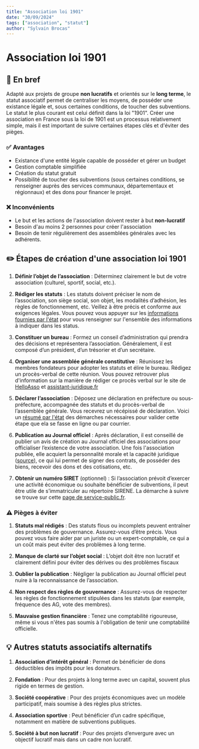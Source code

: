 ```yaml
---
title: "Association loi 1901"
date: "30/09/2024"
tags: ["association", "statut"]
author: "Sylvain Brocas"
---
```


# Association loi 1901

## 📝 En bref
Adapté aux projets de groupe **non lucratifs** et orientés sur le **long terme**, le statut associatif permet de centraliser les moyens, de posséder une existance légale et, sous certaines conditions, de toucher des subventions. Le statut le plus courant est celui définit dans la loi "1901". Créer une association en France sous la loi de 1901 est un processus relativement simple, mais il est important de suivre certaines étapes clés et d'éviter des pièges.

### ✅ Avantages
- Existance d'une entité légale capable de posséder et gérer un budget
- Gestion comptable simplifiée
- Création du statut gratuit
- Possibilité de toucher des subventions (sous certaines conditions, se renseigner auprès des services communaux, départementaux et régionnaux) et des dons pour financer le projet. 

### ❌ Inconvénients
- Le but et les actions de l'association doivent rester à but **non-lucratif**
- Besoin d'au moins 2 personnes pour créer l'association
- Besoin de tenir régulièrement des assemblées générales avec les adhérents.

## ✏️ Étapes de création d'une association loi 1901

1. **Définir l’objet de l’association** :
   Déterminez clairement le but de votre association (culturel, sportif, social, etc.).

2. **Rédiger les statuts** :
   Les statuts doivent préciser le nom de l’association, son siège social, son objet, les modalités d’adhésion, les règles de fonctionnement, etc. Veillez à être précis et conforme aux exigences légales. Vous pouvez vous appuyer sur les [informations fournies par l'état](https://www.service-public.fr/particuliers/vosdroits/F1120) pour vous renseigner sur l'ensemble des informations à indiquer dans les status.

3. **Constituer un bureau** :
  Formez un conseil d’administration qui prendra des décisions et représentera l’association. Généralement, il est composé d’un président, d’un trésorier et d’un secrétaire.

4. **Organiser une assemblée générale constitutive** :
   Réunissez les membres fondateurs pour adopter les statuts et élire le bureau. Rédigez un procès-verbal de cette réunion. Vous pouvez retrouver plus d'information sur la manière de rédiger ce procès verbal sur le site de [HelloAsso](https://www.helloasso.com/blog/proces-verbal-dassemblee-generale-comment-le-rediger/) et [assistant-juridique.fr](https://www.assistant-juridique.fr/modele_pv_assemblee_generale_constitutive.jsp)

5. **Déclarer l’association** :
   Déposez une déclaration en préfecture ou sous-préfecture, accompagnée des statuts et du procès-verbal de l’assemblée générale. Vous recevrez un récépissé de déclaration. Voici un [résumé par l'état](https://www.service-public.fr/particuliers/vosdroits/F1119) des démarches nécessaires pour valider cette étape que ela se fasse en ligne ou par courrier.

6. **Publication au Journal officiel** :
   Après déclaration, il est conseillé de publier un avis de création au Journal officiel des associations pour officialiser l’existence de votre association. Une fois l'association publiée, elle acquiert la personnalité morale et la capacité juridique ([source](https://www.associations.gouv.fr/l-association-declaree.html)), ce qui lui permet de signer des contrats, de posséder des biens, recevoir des dons et des cotisations, etc.

7. **Obtenir un numéro SIRET** (optionnel) :
   Si l’association prévoit d’exercer une activité économique ou souhaite bénéficier de subventions, il peut être utile de s’immatriculer au répertoire SIRENE. La démarche à suivre se trouve sur cette [page de service-public.fr](https://www.service-public.fr/particuliers/vosdroits/F1926).

### ⚠️ Pièges à éviter

1. **Statuts mal rédigés** :
   Des statuts flous ou incomplets peuvent entraîner des problèmes de gouvernance. Assurez-vous d’être précis. Vous pouvez vous faire aider par un juriste ou un expert-comptable, ce qui a un coût mais peut éviter des problèmes à long terme.

2. **Manque de clarté sur l’objet social** :
   L’objet doit être non lucratif et clairement défini pour éviter des dérives ou des problèmes fiscaux

3. **Oublier la publication** :
   Négliger la publication au Journal officiel peut nuire à la reconnaissance de l’association.

4. **Non respect des règles de gouvernance** :
   Assurez-vous de respecter les règles de fonctionnement stipulées dans les statuts (par exemple, fréquence des AG, vote des membres).

5. **Mauvaise gestion financière** :
   Tenez une comptabilité rigoureuse, même si vous n'êtes pas soumis à l'obligation de tenir une comptabilité officielle.

## 💡 Autres statuts associatifs alternatifs

1. **Association d’intérêt général** :
   Permet de bénéficier de dons déductibles des impôts pour les donateurs.

2. **Fondation** :
   Pour des projets à long terme avec un capital, souvent plus rigide en termes de gestion.

3. **Société coopérative** :
   Pour des projets économiques avec un modèle participatif, mais soumise à des règles plus strictes.

4. **Association sportive** :
   Peut bénéficier d’un cadre spécifique, notamment en matière de subventions publiques.

5. **Société à but non lucratif** :
   Pour des projets d’envergure avec un objectif lucratif mais dans un cadre non lucratif.
